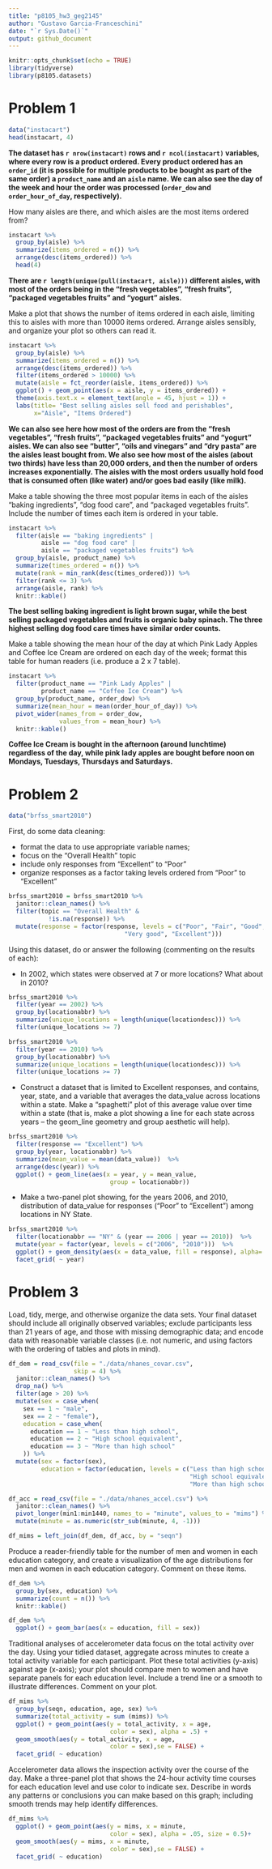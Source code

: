 ```yaml
---
title: "p8105_hw3_geg2145"
author: "Gustavo Garcia-Franceschini"
date: "`r Sys.Date()`"
output: github_document
---
```


```r
knitr::opts_chunk$set(echo = TRUE)
library(tidyverse)
library(p8105.datasets)
```

# Problem 1

```r
data("instacart")
head(instacart, 4)
```

**The dataset has `r nrow(instacart)` rows and `r ncol(instacart)` variables, where every row is a product ordered. Every product ordered has an `order_id` (it is possible for multiple products to be bought as part of the same order) a `product_name` and an `aisle` name. We can also see the day of the week and hour the order was processed (`order_dow` and `order_hour_of_day`, respectively).**

How many aisles are there, and which aisles are the most items ordered from?

```r
instacart %>%
  group_by(aisle) %>%
  summarize(items_ordered = n()) %>%
  arrange(desc(items_ordered)) %>% 
  head(4)
```

**There are `r length(unique(pull(instacart, aisle)))` different aisles, with most of the orders being in the "fresh vegetables", "fresh fruits", "packaged vegetables fruits" and "yogurt" aisles.**

Make a plot that shows the number of items ordered in each aisle, limiting this to aisles with more than 10000 items ordered. Arrange aisles sensibly, and organize your plot so others can read it.

```r
instacart %>%
  group_by(aisle) %>%
  summarize(items_ordered = n()) %>%
  arrange(desc(items_ordered)) %>%
  filter(items_ordered > 10000) %>%
  mutate(aisle = fct_reorder(aisle, items_ordered)) %>%
  ggplot() + geom_point(aes(x = aisle, y = items_ordered)) +
  theme(axis.text.x = element_text(angle = 45, hjust = 1)) +
  labs(title= "Best selling aisles sell food and perishables",
       x="Aisle", "Items Ordered")
```

**We can also see here how most of the orders are from the "fresh vegetables", "fresh fruits", "packaged vegetables fruits" and "yogurt" aisles. We can also see "butter", "oils and vinegars" and "dry pasta" are the aisles least bought from. We also see how most of the aisles (about two thirds) have less than 20,000 orders, and then the number of orders increases exponentially. The aisles with the most orders usually hold food that is consumed often (like water) and/or goes bad easily (like milk).**

Make a table showing the three most popular items in each of the aisles “baking ingredients”, “dog food care”, and “packaged vegetables fruits”. Include the number of times each item is ordered in your table.

```r
instacart %>%
  filter(aisle == "baking ingredients" | 
         aisle == "dog food care" |
         aisle == "packaged vegetables fruits") %>%
  group_by(aisle, product_name) %>%
  summarize(times_ordered = n()) %>%
  mutate(rank = min_rank(desc(times_ordered))) %>%
  filter(rank <= 3) %>%
  arrange(aisle, rank) %>%
  knitr::kable()
```
**The best selling baking ingredient is light brown sugar, while the best selling packaged vegetables and fruits is organic baby spinach. The three highest selling dog food care times have similar order counts.**

    
Make a table showing the mean hour of the day at which Pink Lady Apples and Coffee Ice Cream are ordered on each day of the week; format this table for human readers (i.e. produce a 2 x 7 table).

```r
instacart %>%
  filter(product_name == "Pink Lady Apples" | 
         product_name == "Coffee Ice Cream") %>%
  group_by(product_name, order_dow) %>%
  summarize(mean_hour = mean(order_hour_of_day)) %>%
  pivot_wider(names_from = order_dow, 
              values_from = mean_hour) %>%
  knitr::kable()
```

**Coffee Ice Cream is bought in the afternoon (around lunchtime) regardless of the day, while pink lady apples are bought before noon on Mondays, Tuesdays, Thursdays and Saturdays.**

# Problem 2

```r
data("brfss_smart2010")
```

First, do some data cleaning:

- format the data to use appropriate variable names;
- focus on the “Overall Health” topic
- include only responses from “Excellent” to “Poor”
- organize responses as a factor taking levels ordered from “Poor” to “Excellent”

```r
brfss_smart2010 = brfss_smart2010 %>%
  janitor::clean_names() %>%
  filter(topic == "Overall Health" &
           !is.na(response)) %>%
  mutate(response = factor(response, levels = c("Poor", "Fair", "Good", 
                                "Very good", "Excellent")))
```


Using this dataset, do or answer the following (commenting on the results of each):

- In 2002, which states were observed at 7 or more locations? What about in 2010?

```r
brfss_smart2010 %>%
  filter(year == 2002) %>%
  group_by(locationabbr) %>%
  summarize(unique_locations = length(unique(locationdesc))) %>%
  filter(unique_locations >= 7)

brfss_smart2010 %>%
  filter(year == 2010) %>%
  group_by(locationabbr) %>%
  summarize(unique_locations = length(unique(locationdesc))) %>%
  filter(unique_locations >= 7)
```
    
- Construct a dataset that is limited to Excellent responses, and contains, year, state, and a variable that averages the data_value across locations within a state. Make a “spaghetti” plot of this average value over time within a state (that is, make a plot showing a line for each state across years – the geom_line geometry and group aesthetic will help).

```r
brfss_smart2010 %>% 
  filter(response == "Excellent") %>%
  group_by(year, locationabbr) %>%
  summarize(mean_value = mean(data_value))  %>%
  arrange(desc(year)) %>%
  ggplot() + geom_line(aes(x = year, y = mean_value,
                            group = locationabbr))

```
    
    
- Make a two-panel plot showing, for the years 2006, and 2010, distribution of data_value for responses (“Poor” to “Excellent”) among locations in NY State.

```r
brfss_smart2010 %>%
  filter(locationabbr == "NY" & (year == 2006 | year == 2010))  %>%
  mutate(year = factor(year, levels = c("2006", "2010")))  %>%
  ggplot() + geom_density(aes(x = data_value, fill = response), alpha= 0.5) +
  facet_grid( ~ year)
```

# Problem 3

Load, tidy, merge, and otherwise organize the data sets. Your final dataset should include all originally observed variables; exclude participants less than 21 years of age, and those with missing demographic data; and encode data with reasonable variable classes (i.e. not numeric, and using factors with the ordering of tables and plots in mind).

```r
df_dem = read_csv(file = "./data/nhanes_covar.csv",
                  skip = 4) %>% 
  janitor::clean_names() %>%
  drop_na() %>%
  filter(age > 20) %>%
  mutate(sex = case_when(
    sex == 1 ~ "male",
    sex == 2 ~ "female"),
    education = case_when(
      education == 1 ~ "Less than high school",
      education == 2 ~ "High school equivalent",
      education == 3 ~ "More than high school"
    )) %>%
  mutate(sex = factor(sex),
         education = factor(education, levels = c("Less than high school",
                                                  "High school equivalent",
                                                  "More than high school")))

df_acc = read_csv(file = "./data/nhanes_accel.csv") %>% 
  janitor::clean_names() %>%
  pivot_longer(min1:min1440, names_to = "minute", values_to = "mims") %>%
  mutate(minute = as.numeric(str_sub(minute, 4, -1)))

df_mims = left_join(df_dem, df_acc, by = "seqn")
```

Produce a reader-friendly table for the number of men and women in each education category, and create a visualization of the age distributions for men and women in each education category. Comment on these items.

```r
df_dem %>%
  group_by(sex, education) %>%
  summarize(count = n()) %>%
  knitr::kable()

df_dem %>%
  ggplot() + geom_bar(aes(x = education, fill = sex))
```

Traditional analyses of accelerometer data focus on the total activity over the day. Using your tidied dataset, aggregate across minutes to create a total activity variable for each participant. Plot these total activities (y-axis) against age (x-axis); your plot should compare men to women and have separate panels for each education level. Include a trend line or a smooth to illustrate differences. Comment on your plot.

```r
df_mims %>%
  group_by(seqn, education, age, sex) %>%
  summarize(total_activity = sum (mims)) %>%
  ggplot() + geom_point(aes(y = total_activity, x = age, 
                            color = sex), alpha = .5) +
  geom_smooth(aes(y = total_activity, x = age, 
                            color = sex),se = FALSE) +
  facet_grid( ~ education)
```


Accelerometer data allows the inspection activity over the course of the day. Make a three-panel plot that shows the 24-hour activity time courses for each education level and use color to indicate sex. Describe in words any patterns or conclusions you can make based on this graph; including smooth trends may help identify differences.

```r
df_mims %>%
  ggplot() + geom_point(aes(y = mims, x = minute, 
                            color = sex), alpha = .05, size = 0.5)+
  geom_smooth(aes(y = mims, x = minute, 
                            color = sex),se = FALSE) +
  facet_grid( ~ education)
```
